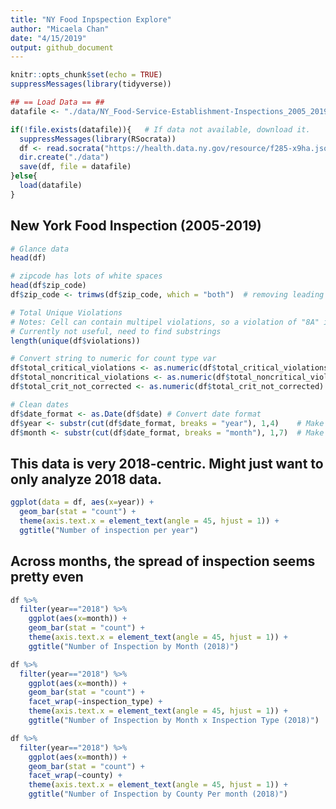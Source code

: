 ```yaml
---
title: "NY Food Inpspection Explore"
author: "Micaela Chan"
date: "4/15/2019"
output: github_document
---
```


```r
knitr::opts_chunk$set(echo = TRUE)
suppressMessages(library(tidyverse))

## == Load Data == ## 
datafile <- "./data/NY_Food-Service-Establishment-Inspections_2005_2019.Rdata"

if(!file.exists(datafile)){   # If data not available, download it.
  suppressMessages(library(RSocrata))
  df <- read.socrata("https://health.data.ny.gov/resource/f285-x9ha.json")
  dir.create("./data")
  save(df, file = datafile)
}else{
  load(datafile)
}
```

## New York Food Inspection (2005-2019)

```r
# Glance data
head(df)

# zipcode has lots of white spaces
head(df$zip_code)
df$zip_code <- trimws(df$zip_code, which = "both")  # removing leading and trailing white space

# Total Unique Violations
# Notes: Cell can contain multipel violations, so a violation of "8A" is diff from "8A, 8B, 10C". 
# Currently not useful, need to find substrings
length(unique(df$violations))

# Convert string to numeric for count type var
df$total_critical_violations <- as.numeric(df$total_critical_violations) 
df$total_noncritical_violations <- as.numeric(df$total_noncritical_violations)
df$total_crit_not_corrected <- as.numeric(df$total_crit_not_corrected)

# Clean dates
df$date_format <- as.Date(df$date) # Convert date format
df$year <- substr(cut(df$date_format, breaks = "year"), 1,4)    # Make Year variable
df$month <- substr(cut(df$date_format, breaks = "month"), 1,7)  # Make Month variable
```

## This data is very 2018-centric. Might just want to only analyze 2018 data.

```r
ggplot(data = df, aes(x=year)) +
  geom_bar(stat = "count") +
  theme(axis.text.x = element_text(angle = 45, hjust = 1)) +
  ggtitle("Number of inspection per year")
```

## Across months, the spread of inspection seems pretty even

```r
df %>%
  filter(year=="2018") %>% 
    ggplot(aes(x=month)) +
    geom_bar(stat = "count") +
    theme(axis.text.x = element_text(angle = 45, hjust = 1)) +
    ggtitle("Number of Inspection by Month (2018)")

df %>%
  filter(year=="2018") %>% 
    ggplot(aes(x=month)) +
    geom_bar(stat = "count") +
    facet_wrap(~inspection_type) +
    theme(axis.text.x = element_text(angle = 45, hjust = 1)) +
    ggtitle("Number of Inspection by Month x Inspection Type (2018)")
```

```r
df %>%
  filter(year=="2018") %>% 
    ggplot(aes(x=month)) +
    geom_bar(stat = "count") +
    facet_wrap(~county) +
    theme(axis.text.x = element_text(angle = 45, hjust = 1)) +
    ggtitle("Number of Inspection by County Per month (2018)")
```